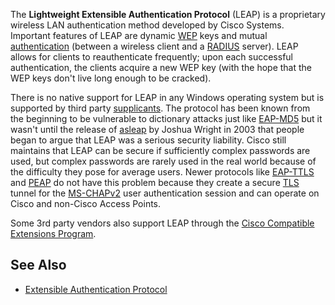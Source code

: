 The '''Lightweight Extensible Authentication Protocol''' (LEAP) is a proprietary wireless LAN authentication method developed by Cisco Systems.  Important features of LEAP are dynamic [[WEP]] keys and mutual [[authentication]] (between a wireless client and a [[RADIUS]] server). LEAP allows for clients to reauthenticate frequently; upon each successful authentication, the clients acquire a new WEP key (with the hope that the WEP keys don't live long enough to be cracked).

There is no native support for LEAP in any Windows operating system but is supported by third party [[supplicant]]s. The protocol has been known from the beginning to be vulnerable to dictionary attacks just like [[EAP-MD5]] but it wasn't until the release of [http://asleap.sourceforge.net/ asleap] by Joshua Wright in 2003 that people began to argue that LEAP was a serious security liability. Cisco still maintains that LEAP can be secure if sufficiently complex passwords are used, but complex passwords are rarely used in the real world because of the difficulty they pose for average users.  Newer protocols like [[EAP-TTLS]] and [[PEAP]] do not have this problem because they create a secure [[Transport Layer Security|TLS]] tunnel for the [[MS-CHAPv2]] user authentication session and can operate on Cisco and non-Cisco Access Points.

Some 3rd party vendors also support LEAP through the [http://www.cisco.com/web/partners/pr46/pr147/partners_pgm_concept_home.html Cisco Compatible Extensions Program].

==See Also==
* [[Extensible Authentication Protocol]]